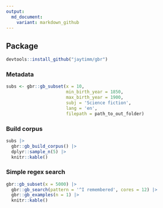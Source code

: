 ```yaml
---
output:
  md_document:
    variant: markdown_github
---
```




## Package

```r
devtools::install_github("jaytimm/gbr")
```


### Metadata

```r
subs <- gbr::gb_subset(x = 10,
                       min_birth_year = 1850,
                       max_birth_year = 1900,
                       subj = 'Science fiction',
                       lang = 'en',
                       filepath = path_to_out_folder) 
```



### Build corpus

```r
subs |> 
  gbr::gb_build_corpus() |>
  dplyr::sample_n(5) |> 
  knitr::kable()
```




### Simple regex search

```r
gbr::gb_subset(x = 5000) |>
  gbr::gb_search(pattern = '^I remembered', cores = 12) |>
  gbr::gb_examples(n = 1) |>
  knitr::kable()
```




